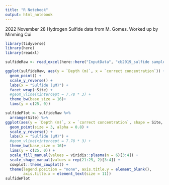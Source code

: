 ```yaml
---
title: "R Notebook"
output: html_notebook
---
```

2022 November 28
Hydrogen Sulfide data from M. Gomes.
Worked up by Minming Cui

```r
library(tidyverse)
library(here)
library(readxl)
```

```r
sulfideRaw <- read_excel(here::here("InputData", "cb2019_sulfide sample log (1) (1)(1).xlsx"), range = "A2:J20")
```

```r
ggplot(sulfideRaw, aes(y = `Depth (m)`, x = `correct concentration`)) +
  geom_point() +
  scale_y_reverse() +
  labs(x = "Sulfide (μM)") +
  facet_wrap(~Site) +
  #geom_vline(xintercept = 7.78 * 3) +
  theme_bw(base_size = 16)+
  lims(y = c(25, 0))
```


```r
sulfidePlot <- sulfideRaw %>% 
  arrange(Site) %>%
ggplot(aes(y = `Depth (m)`, x = `correct concentration`, shape = Site, fill = Site)) +
  geom_point(size = 3, alpha = 0.8) +
  scale_y_reverse() +
  labs(x = "Sulfide (μM)") +
  #geom_vline(xintercept = 7.78 * 3) +
  theme_bw(base_size = 16)+
  lims(y = c(25, 0)) +
  scale_fill_manual(values = viridis::plasma(n = 6)[3:4]) +
  scale_shape_manual(values = rep(21:25, 2)[3:4]) +
  cowplot::theme_cowplot() +
  theme(legend.position = "none", axis.title.y = element_blank(),
        axis.title.x = element_text(size = 11))
sulfidePlot
```